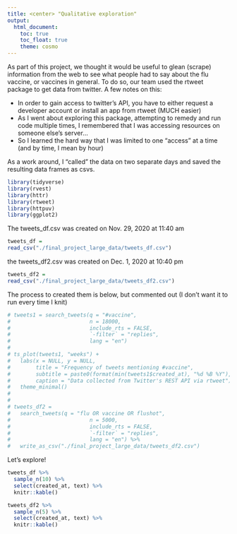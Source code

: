 ```yaml
---
title: <center> "Qualitative exploration"
output: 
  html_document:
    toc: true
    toc_float: true
    theme: cosmo
---
```


As part of this project, we thought it would be useful to glean (scrape) information from the web to see what people had to say about the flu vaccine, or vaccines in general. To do so, our team used the rtweet package to get data from twitter. A few notes on this:

- In order to gain access to twitter's API, you have to either request a developer account or install an app from rtweet (MUCH easier)  
- As I went about exploring this package, attempting to remedy and run code multiple times, I remembered that I was accessing resources on someone else's server...  
- So I learned the hard way that I was limited to one "access" at a time (and by time, I mean by hour)

As a work around, I "called" the data on two separate days and saved the resulting data frames as csvs. 

```r
library(tidyverse)
library(rvest)
library(httr)
library(rtweet)
library(httpuv)
library(ggplot2)
```

The tweets_df.csv was created on Nov. 29, 2020 at 11:40 am

```r

tweets_df =
read_csv("./final_project_large_data/tweets_df.csv")


```

the tweets_df2.csv was created on Dec. 1, 2020 at 10:40 pm

```r

tweets_df2 =
read_csv("./final_project_large_data/tweets_df2.csv")

```

The process to created them is below, but commented out (I don't want it to run every time I knit)

```r
# tweets1 = search_tweets(q = "#vaccine",
#                         n = 18000,
#                         include_rts = FALSE,
#                         `-filter` = "replies",
#                         lang = "en")
# 
# ts_plot(tweets1, "weeks") +
#   labs(x = NULL, y = NULL,
#        title = "Frequency of tweets mentioning #vaccine",
#        subtitle = paste0(format(min(tweets1$created_at), "%d %B %Y"), " to ", format(max(tweets1$created_at),"%d %B %Y")),
#        caption = "Data collected from Twitter's REST API via rtweet") +
#   theme_minimal()
# 
# 
# tweets_df2 =
#   search_tweets(q = "flu OR vaccine OR flushot",
#                         n = 5000,
#                         include_rts = FALSE,
#                         `-filter` = "replies",
#                         lang = "en") %>%
#   write_as_csv("./final_project_large_data/tweets_df2.csv")

```



Let's explore!

```r
tweets_df %>%
  sample_n(10) %>%
  select(created_at, text) %>%
  knitr::kable()

```



```r
tweets_df2 %>%
  sample_n(5) %>%
  select(created_at, text) %>%
  knitr::kable()
```



